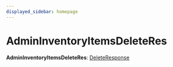 ```yaml
---
displayed_sidebar: homepage
---
```



# AdminInventoryItemsDeleteRes

 **AdminInventoryItemsDeleteRes**: [DeleteResponse](../interfaces/medusa.DeleteResponse.mdx)
